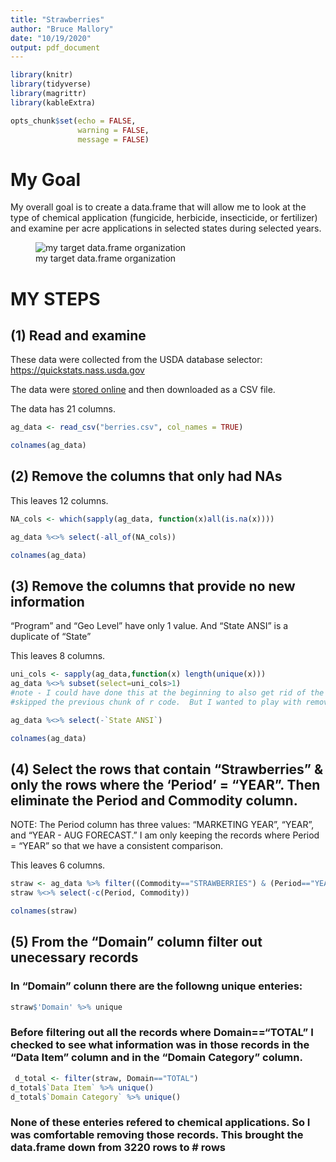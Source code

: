 ```yaml
---
title: "Strawberries"
author: "Bruce Mallory"
date: "10/19/2020"
output: pdf_document
---
```


```r
library(knitr)
library(tidyverse)
library(magrittr)
library(kableExtra)

opts_chunk$set(echo = FALSE, 
               warning = FALSE,
               message = FALSE)
```
# My Goal
My overall goal is to create a data.frame that will allow me to look at the type of chemical application (fungicide, herbicide, insecticide, or fertilizer) and examine per acre applications in selected states during selected years.

![my target data.frame organization](goal.png)

# MY STEPS

##  (1) Read and examine

These data were collected from the USDA database selector: <a href="https://quickstats.nass.usda.gov">https://quickstats.nass.usda.gov</a>

The data were <a href="https://quickstats.nass.usda.gov/results/D416E96E-3D5C-324C-9334-1D38DF88FFF1">stored online</a> and then downloaded as a CSV file.

The data has 21 columns.

```r
ag_data <- read_csv("berries.csv", col_names = TRUE)

colnames(ag_data)
```

## (2) Remove the columns that only had NAs
This leaves 12 columns.
```r

NA_cols <- which(sapply(ag_data, function(x)all(is.na(x))))

ag_data %<>% select(-all_of(NA_cols))

colnames(ag_data)
```

## (3) Remove the columns that provide no new information
"Program" and "Geo Level" have only 1 value.  And "State ANSI" is a duplicate of "State"

This leaves 8 columns.
```r

uni_cols <- sapply(ag_data,function(x) length(unique(x)))
ag_data %<>% subset(select=uni_cols>1)
#note - I could have done this at the beginning to also get rid of the NAs and 
#skipped the previous chunk of r code.  But I wanted to play with removing NAs.

ag_data %<>% select(-`State ANSI`) 

colnames(ag_data)
```

## (4) Select the rows that contain "Strawberries" & only the rows where the 'Period' = "YEAR".  Then eliminate the Period and Commodity column.
NOTE: The Period column has three values: "MARKETING YEAR", "YEAR", and "YEAR - AUG FORECAST."  I am only keeping the records where Period = "YEAR" so that we have a consistent comparison.

This leaves 6 columns.
```r
straw <- ag_data %>% filter((Commodity=="STRAWBERRIES") & (Period=="YEAR"))
straw %<>% select(-c(Period, Commodity))

colnames(straw)
```

## (5) From the "Domain" column filter out unecessary records
### In "Domain" colunn there are the followng unique enteries:
```r
straw$'Domain' %>% unique
```
### Before filtering out all the records where Domain=="TOTAL" I checked to see what information was in those records in the "Data Item" column and in the "Domain Category" column.
```r
 d_total <- filter(straw, Domain=="TOTAL")
d_total$`Data Item` %>% unique()
d_total$`Domain Category` %>% unique()

```
### None of these enteries refered to chemical applications.  So I was comfortable removing those records.  This brought the data.frame down from 3220 rows to # rows

